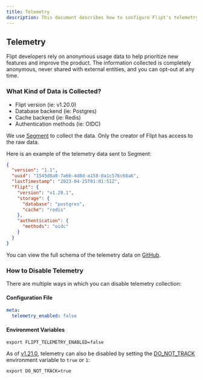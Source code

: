 ```yaml
---
title: Telemetry
description: This document describes how to configure Flipt's telemetry outputs as well as what data is captured.
---
```


## Telemetry

Flipt developers rely on anonymous usage data to help prioritize new features
and improve the product. The information collected is completely anonymous,
never shared with external entities, and you can opt-out at any time.

### What Kind of Data is Collected?

- Flipt version (ie: v1.20.0)
- Database backend (ie: Postgres)
- Cache backend (ie: Redis)
- Authentication methods (ie: OIDC)

We use [Segment](https://segment.com) to collect the data. Only the creator of
Flipt has access to the raw data.

Here is an example of the telemetry data sent to Segment:

```json
{
  "version": "1.1",
  "uuid": "1545d8a8-7a66-4d8d-a158-0a1c576c68a6",
  "lastTimestamp": "2023-04-25T01:01:51Z",
  "flipt": {
    "version": "v1.20.1",
    "storage": {
      "database": "postgres",
      "cache": "redis"
    },
    "authentication": {
      "methods": "oidc"
    }
  }
}
```

You can view the full schema of the telemetry data on
[GitHub](https://github.com/flipt-io/flipt/blob/05b85f6ec704d9eac850984c16d9bc3d15dbdb6c/internal/telemetry/telemetry.go#L26-L30).

### How to Disable Telemetry

There are multiple ways in which you can disable telemetry collection:

#### Configuration File

```yaml
meta:
  telemetry_enabled: false
```

#### Environment Variables

```shell
export FLIPT_TELEMETRY_ENABLED=false
```

As of [v1.21.0](https://github.com/flipt-io/flipt/releases/tag/v1.21.0), telemetry can also be disabled by setting the [DO_NOT_TRACK](https://consoledonottrack.com/) environment variable to `true` or `1`:

```shell
export DO_NOT_TRACK=true
```
